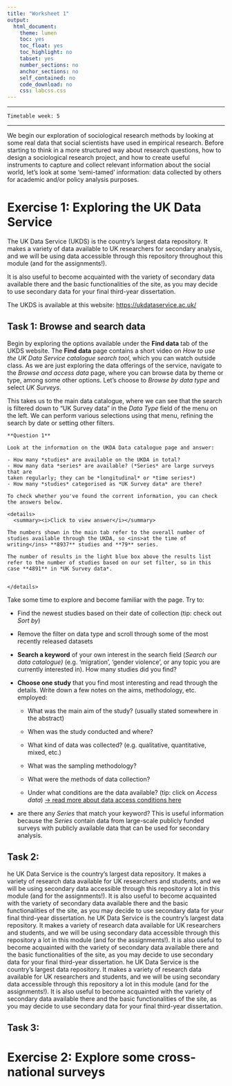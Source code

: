 ```yaml
---
title: "Worksheet 1"
output:
  html_document:
    theme: lumen
    toc: yes
    toc_float: yes
    toc_highlight: no
    tabset: yes
    number_sections: no
    anchor_sections: no
    self_contained: no
    code_download: no
    css: labcss.css
---
```


------------------------------------------------------------------------

    Timetable week: 5

------------------------------------------------------------------------

We begin our exploration of sociological research methods by looking at some real data that social scientists have used in empirical research. Before starting to think in a more structured way about research questions, how to design a sociological research project, and how to create useful instruments to capture and collect relevant information about the social world, let's look at some 'semi-tamed' information: data collected by others for academic and/or policy analysis purposes.

```{=html}
<!--

#  Set readings

There are no set readings for this week, just the general assigned core and secondary readings. 

-->
```
# Exercise 1: Exploring the UK Data Service

The UK Data Service (UKDS) is the country's largest data repository. It makes a variety of data available to UK researchers for secondary analysis, and we will be using data accessible through this repository throughout this module (and for the assignments!).

It is also useful to become acquainted with the variety of secondary data available there and the basic functionalities of the site, as you may decide to use secondary data for your final third-year dissertation.

The UKDS is available at this website: <https://ukdataservice.ac.uk/>

## Task 1: Browse and search data

Begin by exploring the options available under the **Find data** tab of the UKDS website. The **Find data** page contains a short video on *How to use the UK Data Service catalogue search tool*, which you can watch outside class. As we are just exploring the data offerings of the service, navigate to the *Browse and access data* page, where you can browse data by theme or type, among some other options. Let's choose to *Browse by data type* and select *UK Surveys*.

This takes us to the main data catalogue, where we can see that the search is filtered down to "UK Survey data" in the *Data Type* field of the menu on the left. We can perform various selections using that menu, refining the search by date or setting other filters.

```block

**Question 1**

Look at the information on the UKDA Data catalogue page and answer:

- How many *studies* are available on the UKDA in total?
- How many data *series* are available? (*Series* are large surveys that are
taken regularly; they can be *longitudinal* or *time series*)
- How many *studies* categorised as *UK Survey data* are there?

To check whether you've found the corrent information, you can check the answers below.

<details>
  <summary><i>Click to view answer</i></summary>

The numbers shown in the main tab refer to the overall number of studies available through the UKDA, so <ins>at the time of writing</ins> **8937** studies and **79** series. 

The number of results in the light blue box above the results list refer to the number of studies based on our set filter, so in this case **4891** in *UK Survey data*.


</details>

```

Take some time to explore and become familiar with the page. Try to:

-   Find the newest studies based on their date of collection (tip: check out *Sort by*)

-   Remove the filter on data type and scroll through some of the most recently released datasets

-   **Search a keyword** of your own interest in the search field (*Search our data catalogue)* (e.g. 'migration', 'gender violence', or any topic you are currently interested in). How many studies did you find?

-   **Choose one study** that you find most interesting and read through the details. Write down a few notes on the aims, methodology, etc. employed:

    -   What was the main aim of the study? (usually stated somewhere in the abstract)

    -   When was the study conducted and where?

    -   What kind of data was collected? (e.g. qualitative, quantitative, mixed, etc.)

    -   What was the sampling methodology?

    -   What were the methods of data collection?

    -   Under what conditions are the data available? (tip: click on *Access data*) [$\rightarrow$ read more about data access conditions here](https://ukdataservice.ac.uk/terms-and-conditions/)

-   are there any *Series* that match your keyword? This is useful information because the *Series* contain data from large-scale publicly funded surveys with publicly available data that can be used for secondary analysis.

## Task 2:

he UK Data Service is the country's largest data repository. It makes a variety of research data available for UK researchers and students, and we will be using secondary data accessible through this repository a lot in this module (and for the assignments!). It is also useful to become acquainted with the variety of secondary data available there and the basic functionalities of the site, as you may decide to use secondary data for your final third-year dissertation. he UK Data Service is the country's largest data repository. It makes a variety of research data available for UK researchers and students, and we will be using secondary data accessible through this repository a lot in this module (and for the assignments!). It is also useful to become acquainted with the variety of secondary data available there and the basic functionalities of the site, as you may decide to use secondary data for your final third-year dissertation. he UK Data Service is the country's largest data repository. It makes a variety of research data available for UK researchers and students, and we will be using secondary data accessible through this repository a lot in this module (and for the assignments!). It is also useful to become acquainted with the variety of secondary data available there and the basic functionalities of the site, as you may decide to use secondary data for your final third-year dissertation.

## Task 3:

# Exercise 2: Explore some cross-national surveys
